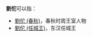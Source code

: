 '''劉佗'''可以指：
* [[劉佗_(春秋)|劉佗 (春秋)]]，春秋时周王室人物
* [[劉佗_(任城王)|劉佗 (任城王)]]，东汉任城王

{{Disambiguation|T|Cat=二字劉姓人名消歧義}}